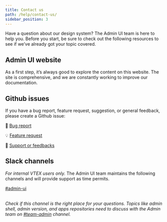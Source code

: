```yaml
---
title: Contact us
path: /help/contact-us/
sidebar_position: 3
---
```


<PageHeader title="Contact us"/>

Have a question about our design system? The Admin UI team is here to help you. Before you start, be sure to check out the following resources to see if we’ve already got your topic covered.

## Admin UI website

As a first step, it’s always good to explore the content on this website. The site is comprehensive, and we are constantly working to improve our documentation.

## Github issues

If you have a bug report, feature request, suggestion, or general feedback, please create a Github issue:

🐞 [Bug report](https://github.com/vtex/admin-ui/issues/new?assignees=&labels=&template=bug_report.md)<br />

💡 [Feature request](https://github.com/vtex/admin-ui/issues/new?assignees=&labels=&template=feature_request.md)<br />

💬 [Support or feedbacks](https://github.com/vtex/admin-ui/issues/new?assignees=&labels=&template=support-question.md)

## Slack channels

_For internal VTEX users only._ The Admin UI team maintains the following channels and will provide support as time permits.

[#admin-ui](https://vtex.slack.com/archives/C01DVTFA4VA)<br />
<br />

_Check if this channel is the right place for your questions. Topics like admin shell, admin version, and apps repositories need to discuss with the Admin team on [#team-admin](https://vtex.slack.com/archives/C0170C2TTDY) channel._
